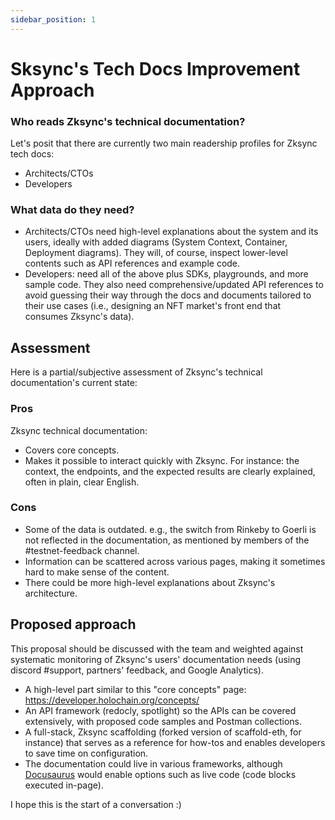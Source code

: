 ```yaml
---
sidebar_position: 1
---
```


# Sksync's Tech Docs Improvement Approach

### Who reads Zksync's technical documentation?
Let's posit that there are currently two main readership profiles for Zksync tech docs:
- Architects/CTOs
- Developers

###  What data do they need?  
- Architects/CTOs need high-level explanations about the system and its users,  ideally with added diagrams (System Context,  Container, Deployment diagrams). They will, of course, inspect lower-level contents such as API references and example code. 
- Developers: need all of the above plus SDKs, playgrounds, and more sample code. They also need comprehensive/updated API references to avoid guessing their way through the docs and documents tailored to their use cases (i.e., designing an NFT market's front end that consumes Zksync's data).

## Assessment

Here is a partial/subjective assessment of Zksync's technical documentation's current state:

### Pros

Zksync technical documentation: 
- Covers core concepts.
- Makes it possible to interact quickly with Zksync.
For instance: the context, the endpoints, and the expected results are clearly explained, often in plain, clear English.
 
### Cons

- Some of the data is outdated. e.g., the switch from Rinkeby to Goerli is not reflected in the documentation, as mentioned by members of the #testnet-feedback channel.
- Information can be scattered across various pages, making it sometimes hard to make sense of the content.
- There could be more high-level explanations about Zksync's architecture.

## Proposed approach

This proposal should be discussed with the team and weighted against systematic monitoring of Zksync's users' documentation needs (using discord #support, partners' feedback, and Google Analytics).

- A high-level part similar to this "core concepts" page: https://developer.holochain.org/concepts/
- An API framework (redocly, spotlight) so the APIs can be covered extensively, with proposed code samples and Postman collections.
- A full-stack, Zksync scaffolding (forked version of scaffold-eth, for instance) that serves as a reference for how-tos and enables developers to save time on configuration.
-   The documentation could live in various frameworks, although [Docusaurus](https://docusaurus.io) would enable options such as live code (code blocks executed in-page). 

I hope this is the start of a conversation :)
